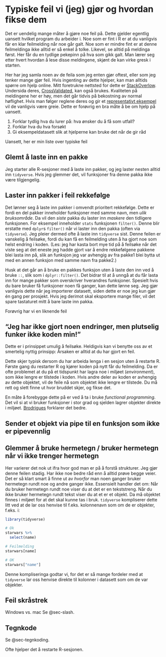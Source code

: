 # Typiske feil vi (jeg) gjør og hvordan fikse dem {#sec-feil}

Det er uendelig mange måter å gjøre noe feil på. Dette gjelder egentlig uansett hvilket program du arbeider i. Noe som er fint i R er at du vanligvis får en klar feilmelding når noe går galt. Noe som er mindre fint er at denne feilmeldinga ikke alltid er så enkel å tolke. Likevel, se alltid på meldinga først. Her får du en tydlige pekepinn på hva som gikk galt. Man lærer seg etter hvert hvordan å lese disse meldingene, skjønt de kan virke gresk i starten. 

Her har jeg samla noen av de feila som jeg enten gjør oftest, eller som jeg tenker mange gjør feil. Hvis ingenting av dette hjelper, kan man alltids spørre om hjelp online. Mitt foretrukne nettsted for dette er [StackOverlow](https://stackoverflow.com/). Undersida deres, [CrossValidated](https://stats.stackexchange.com/), kan også brukes. Kvaliteten på meldingene her er høy, men det går tidvis på bekostning av normal høflighet. Hvis man følger reglene deres og gir et [representativt eksempel](https://reprex.tidyverse.org/) vil de vanligvis være greie. Dette er forøvrig en bra måte å be om hjelp på uansett.

1. Forklar tydlig hva du lurer på: hva ønsker du å få som utfall?
2. Forklar hva du hva forsøkt
3. Gi eksempeldatasett slik at hjelperne kan bruke det når de gir råd

Uansett, her er min liste over typiske feil

## Glemt å laste inn en pakke

Jeg starter alle R-sesjoner med å laste inn pakker, og jeg laster nesten alltid inn `tidyverse`. Hvis jeg glemmer det, vil funksjoner fra denne pakka ikke være tilgjengelig.

## Laster inn pakker i feil rekkefølge

Det lønner seg å laste inn pakker i omvendt prioritert rekkefølge. Dette er fordi en del pakker inneholder funksjoner med samme navn, men *ulik bruksområde*. Da vil den *siste* pakka du laster inn *maskere* den tidligere funksjonen. For eksempel inneholder `stats` funksjonen `filter()`. Denne blir erstatte med `dplyr`s `filter()` når vi laster inn den pakka (often via `tidyverse`). Jeg pleier dermed ofte å laste inn `tidyverse` sist. Denne feilen er vanskelig å feilsøke, fordi du kan få en feilmelding uten å ha gjort noe som helst endring i koden. (Les: jeg har kasta bort mye tid på å feilsøke når det viste seg at det eneste jeg hadde gjort var å endre rekkefølgene pakkene blei lasta inn på, slik an funksjon jeg var avhengig av fra pakke1 blei bytta ut med en annen funksjon med samme navn fra pakke2.)

Husk at det går an å bruke en pakkes funksjon uten å laste den inn ved å bruke `::`, slik som i `dplyr::filter()`. Det bidrar til at å unngå at du får lasta inn for mange pakker som overskriver hverandres funksjoner. Spesielt hvis du bare bruker få funksjoner noen få ganger, kan dette lønne seg. Jeg gjør vanligvis dette når jeg importerer datasett, siden dette er noe jeg kun gjør én gang per prosjekt. Hvis jeg derimot skal eksportere mange filer, vil det spare tastaturet mitt å bare laste inn pakka.

Forøvrig har vi en liknende feil

## "Jeg har ikke gjort noen endringer, men plutselig funker ikke koden min!"

Dette er i prinsippet umulig å feilsøke. Heldigvis kan vi benytte oss av et smertelig nyttig prinsipp: Årsaken er alltid at du har gjort en feil.

Dette skjer typisk dersom du har arbeida lenga i en sesjon uten å restarte R. Første gang du restarter R og kjører koden på nytt får du feilmelding. Da er ofte problemet at du på et tidspunkt har lagra noe i miljøet (*environment*), som ikke lengre er tilstede i koden. Hvis andre deler av koden er avhengig av dette objektet, vil de feile nå som objektet ikke lengre er tilstede. Du må rett og slett finne ut hvor bruddet skjer, og fikse det.

En måte å forebygge dette på er ved å ta i bruke *functional programming*. Det vil si at vi bruker funksjoner i stor grad og sjelden lagrer objekter direkte i miljøet. [Brodrigues](https://www.brodrigues.co/blog/2022-05-26-safer_programs/) forklarer det bedre.

## Sender et objekt via pipe til en funksjon som ikke er pipevennlig

## Glemmer å bruke hermetegn / bruker hermetegn når vi ikke trenger hermetegn

Her varierer det nok ut ifra hvor god man er på å forstå strukturer. Jeg gjør denne feilen stadig. Har ikke noe bedre råd enn å alltid prøve begge veier. Det er så klart smart å finne ut av *hvorfor* man noen ganger bruker hermetegn rundt noe og andre ganger ikke. Essensielt handler det om: Når du bruker hermetegn rundt noe viser du at det er en tekststreng. Når du ikke bruker hermetegn rundt tekst viser du at et er et objekt. Da må objektet finnes i miljøet for at det skal kunne tas i bruk. `tidyverse` kompliserer dette litt ved at de lar oss henvise til f.eks. kolonnenavn som om de er objekter, f.eks. i:

```r
library(tidyverse)

# Ok
starwars %>% 
  select(name)

# Feilmelding
starwars[name]

# OK
starwars["name"]
```
Denne kompliseringa godtar vi, for det er så mange fordeler med at `tidyverse` lar oss henvise direkte til kolonner i datasett som om de var objekter.

## Feil skråstrek

Windows vs. mac Se @sec-slash.

## Tegnkode

Se @sec-tegnkoding.

Ofte hjelper det å restarte R-sesjonen.


